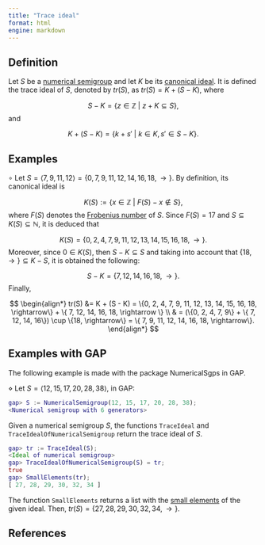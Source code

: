 ```yaml
---
title: "Trace ideal"
format: html
engine: markdown
---
```


<!-- Canonical-trace-ideal-and-residue-for-NS-rings -->

## Definition

Let $S$ be a [numerical semigroup](../Basic-concepts/Numerical-semigroup.qmd) and let $K$ be its [canonical ideal](Canonical-ideal.qmd). It is defined the trace ideal of $S$, denoted by $tr(S)$, as $tr(S) = K + (S - K)$, where

$$
S - K = \{z \in \mathbb{Z} ~ | ~ z + K \subseteq S\},
$$ and

$$
K + (S - K) = \{k + s' ~ | ~ k \in K, s' \in S-K \}.
$$

## Examples

$\circ$ Let $S = \langle 7, 9, 11, 12 \rangle = \{0, 7, 9, 11, 12, 14, 16, 18, \rightarrow\}$. By definition, its canonical ideal is

$$
K(S) := \{x \in \mathbb{Z} ~ | ~ F(S) - x \not \in S \},
$$ where $F(S)$ denotes the [Frobenius number](../Basic-concepts/Frobenius-number.qmd) of $S$. Since $F(S) = 17$ and $S \subseteq K(S) \subseteq \mathbb{N}$, it is deduced that

$$
K(S) = \{0, 2, 4, 7, 9, 11, 12, 13, 14, 15, 16, 18, \rightarrow\}.
$$ Moreover, since $0 \in K(S)$, then $S - K \subseteq S$ and taking into account that $\{18, \rightarrow\} \subseteq K-S$, it is obtained the following:

$$
S - K = \{ 7, 12, 14, 16, 18, \rightarrow \}.
$$ Finally,

$$
\begin{align*}
tr(S) &= K + (S - K) = \{0, 2, 4, 7, 9, 11, 12, 13, 14, 15, 16, 18, \rightarrow\} + \{ 7, 12, 14, 16, 18, \rightarrow \} \\
& = (\{0, 2, 4, 7, 9\} + \{ 7, 12, 14, 16\}) \cup \{18, \rightarrow\} = \{ 7, 9, 11, 12, 14, 16, 18, \rightarrow\}.
\end{align*}
$$

## Examples with GAP

The following example is made with the package NumericalSgps in GAP.

$\diamond$ Let $S = \langle 12, 15, 17, 20, 28, 38 \rangle$, in GAP:

``` gap
gap> S := NumericalSemigroup(12, 15, 17, 20, 28, 38);
<Numerical semigroup with 6 generators>
```

Given a numerical semigroup $S$, the functions `TraceIdeal` and `TraceIdealOfNumericalSemigroup` return the trace ideal of $S$.

``` gap
gap> tr := TraceIdeal(S);
<Ideal of numerical semigroup>
gap> TraceIdealOfNumericalSemigroup(S) = tr;
true
gap> SmallElements(tr);
[ 27, 28, 29, 30, 32, 34 ]
```

The function `SmallElements` returns a list with the [small elements](Left-elements-ideal.qmd) of the given ideal. Then, $tr(S) = \{27, 28, 29, 30, 32, 34, \rightarrow\}$.

## References
